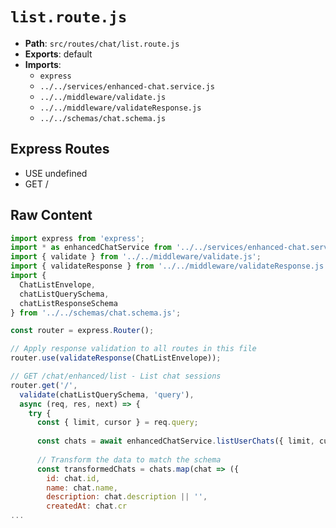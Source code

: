 # `list.route.js`

- **Path**: `src/routes/chat/list.route.js`
- **Exports**: default
- **Imports**:
  - `express`
  - `../../services/enhanced-chat.service.js`
  - `../../middleware/validate.js`
  - `../../middleware/validateResponse.js`
  - `../../schemas/chat.schema.js`

## Express Routes
- USE undefined
- GET /

## Raw Content

```js
import express from 'express';
import * as enhancedChatService from '../../services/enhanced-chat.service.js';
import { validate } from '../../middleware/validate.js';
import { validateResponse } from '../../middleware/validateResponse.js';
import { 
  ChatListEnvelope,
  chatListQuerySchema,
  chatListResponseSchema 
} from '../../schemas/chat.schema.js';

const router = express.Router();

// Apply response validation to all routes in this file
router.use(validateResponse(ChatListEnvelope));

// GET /chat/enhanced/list - List chat sessions
router.get('/', 
  validate(chatListQuerySchema, 'query'),
  async (req, res, next) => {
    try {
      const { limit, cursor } = req.query;
      
      const chats = await enhancedChatService.listUserChats({ limit, cursor });
      
      // Transform the data to match the schema
      const transformedChats = chats.map(chat => ({
        id: chat.id,
        name: chat.name,
        description: chat.description || '',
        createdAt: chat.cr
...
```
